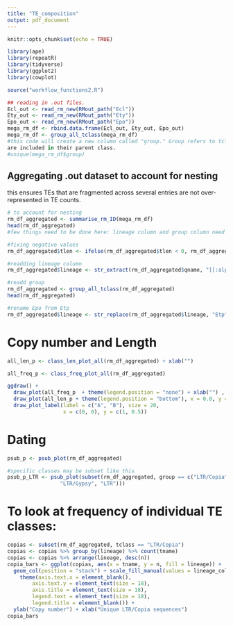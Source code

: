 ```yaml
---
title: "TE_composition"
output: pdf_document
---
```


```r
knitr::opts_chunk$set(echo = TRUE)
```

```r
library(ape)
library(repeatR)
library(tidyverse)
library(ggplot2)
library(cowplot)

source("workflow_functions2.R")
```

```r
## reading in .out files. 
Ecl_out <- read_rm_new(RMout_path("Ecl"))
Ety_out <- read_rm_new(RMout_path("Ety"))
Epo_out <- read_rm_new(RMout_path("Epo"))
mega_rm_df <- rbind.data.frame(Ecl_out, Ety_out, Epo_out)
mega_rm_df <- group_all_tclass(mega_rm_df)
#this code will create a new column called "group." Group refers to tclass where all .inc and ? 
are included in their parent class.
#unique(mega_rm_df$group)
```

## Aggregating .out dataset to account for nesting

this ensures TEs that are fragmented across several entries are not over-represented in TE counts. 

```r
# to account for nesting
rm_df_aggregated <- summarise_rm_ID(mega_rm_df)
head(rm_df_aggregated)
#few things need to be done here: lineage column and group column need to be readded. tlen negative values need to be fixed. 

#fixing negative values
rm_df_aggregated$tlen <- ifelse(rm_df_aggregated$tlen < 0, rm_df_aggregated$tlen*-1, rm_df_aggregated$tlen)

#readding lineage column 
rm_df_aggregated$lineage <- str_extract(rm_df_aggregated$qname, "[[:alpha:]]+")

#readd group
rm_df_aggregated <- group_all_tclass(rm_df_aggregated)
head(rm_df_aggregated)

#rename Epo from Etp
rm_df_aggregated$lineage <- str_replace(rm_df_aggregated$lineage, "Etp", "Epo")

```



# Copy number and Length

```r
all_len_p <- class_len_plot_all(rm_df_aggregated) + xlab("")
```

```r
all_freq_p <- class_freq_plot_all(rm_df_aggregated)
```

```r
ggdraw() +
  draw_plot(all_freq_p  + theme(legend.position = "none") + xlab("") , x = 0.0, y = 0.525, height = 0.45, width = 0.975) +
  draw_plot(all_len_p + theme(legend.position = "bottom"), x = 0.0, y = 0, height = 0.5, width = 0.975) +
  draw_plot_label(label = c("A", "B"), size = 20,
                  x = c(0, 0), y = c(1, 0.5))
```
# Dating

```r
psub_p <- psub_plot(rm_df_aggregated)
```

```r
#specific classes may be subset like this
psub_p_LTR <- psub_plot(subset(rm_df_aggregated, group == c("LTR/Copia",
                 "LTR/Gypsy", "LTR")))
```
# To look at frequency of individual TE classes:

```r
copias <- subset(rm_df_aggregated, tclass == "LTR/Copia")
copias <- copias %>% group_by(lineage) %>% count(tname)
copias <- copias %>% arrange(lineage, desc(n))
copia_bars <- ggplot(copias, aes(x = tname, y = n, fill = lineage)) +
  geom_col(position = "stack") + scale_fill_manual(values = lineage_cols) +
    theme(axis.text.x = element_blank(),
        axis.text.y = element_text(size = 18),
        axis.title = element_text(size = 18),
        legend.text = element_text(size = 18),
        legend.title = element_blank()) +
  ylab("Copy number") + xlab("Unique LTR/Copia sequences")
copia_bars
```
